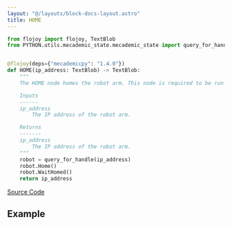 ```yaml
---
layout: "@/layouts/block-docs-layout.astro"
title: HOME
---
```



<PythonDocsDisplay docstring={docstring} />

```python
from flojoy import flojoy, TextBlob
from PYTHON.utils.mecademic_state.mecademic_state import query_for_handle


@flojoy(deps={"mecademicpy": "1.4.0"})
def HOME(ip_address: TextBlob) -> TextBlob:
    """
    The HOME node homes the robot arm. This node is required to be run before any other robot arm movement. It is recommended to run this node immediately after "ACTIVATE".

    Inputs
    ------
    ip_address
        The IP address of the robot arm.

    Returns
    -------
    ip_address
        The IP address of the robot arm.
    """
    robot = query_for_handle(ip_address)
    robot.Home()
    robot.WaitHomed()
    return ip_address

```

[Source Code](https://github.com/flojoy-ai/blocks/blob/main/blocks/IO/ROBOTICS/ARMS/MECADEMIC/HOME/HOME.py)

## Example
